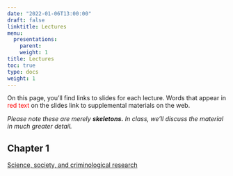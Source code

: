 ```yaml
---
date: "2022-01-06T13:00:00"
draft: false
linktitle: Lectures
menu:
  presentations:
    parent: 
    weight: 1
title: Lectures
toc: true
type: docs
weight: 1
---
```


On this page, you'll find links to slides for each lecture. Words that appear in <span style="color:red">red text</span> on the slides link to supplemental materials on the web.

*Please note these are merely* ***skeletons.*** *In class, we'll discuss the material in much greater detail.* 

## Chapter 1

[Science, society, and criminological research](https://jnix.netlify.app/slides/crcj2510_ch1/)


